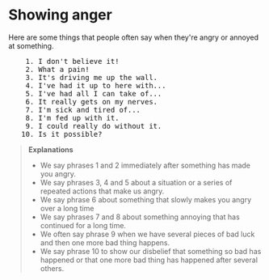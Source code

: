 # Showing anger

Here are some things that people often say when they're angry or annoyed at something.

<pre className="text-xl font-semibold font-sans leading-3">
    1. I don't believe it!
    2. What a pain!
    3. It's driving me up the wall.
    4. I've had it up to here with...
    5. I've had all I can take of...
    6. It really gets on my nerves.
    7. I'm sick and tired of...
    8. I'm fed up with it.
    9. I could really do without it.
   10. Is it possible?
</pre>

> __Explanations__
> - We say phrases 1 and 2 immediately after something has made you angry.
> - We say phrases 3, 4 and 5 about a situation or a series of repeated actions that make us angry.
> - We say phrase 6 about something that slowly makes you angry over a long time
> - We say phrases 7 and 8 about something annoying that has continued for a long time.
> - We often say phrase 9 when we have several pieces of bad luck and then one more bad thing happens.
> - We say phrase 10 to show our disbelief that something so bad has happened or that one more bad thing has happened after several others.
